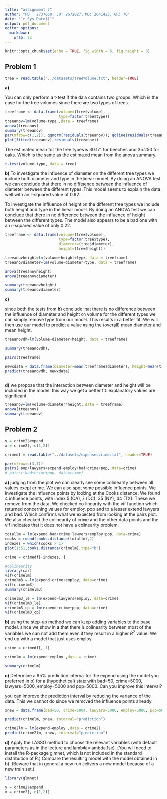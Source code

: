 ```yaml
---
title: "assignment 2"
author: "PD : 2737660, JO: 2672027, MD: 2641423, GR: 70"
date: "`r Sys.Date()`"
output: pdf_document
editor_options: 
  markdown: 
    wrap: 72
---
```


```r
knitr::opts_chunk$set(echo = TRUE, fig.width = 6, fig.height = 3)
```

## Problem 1

```r
tree = read.table("../datasets/treeVolume.txt", header=TRUE)
```

**a)**

You can only perform a t-test if the data contains two groups. Which is
the case for the tree volumes since there are two types of trees.

```r
treeframe <- data.frame(volume=(tree$volume), 
                        type=factor(tree$type))
treeanov=lm(volume~type ,data = treeframe)
anova(treeanov)
summary(treeanov)
par(mfrow=c(1,2)); qqnorm(residuals(treeanov)); qqline(residuals(treeanov))
plot(fitted(treeanov),residuals(treeanov))
```

The estimated mean for the tree types is 30.171 for beeches and 35.250
for oaks. Which is the same as the estimated mean from the anova
summary.

```r
t.test(volume~type, data = tree)
```

**b)**
To investigate the influence of diameter on the different tree types we include both diameter and type in the linear model. By doing an ANOVA test we can conclude that there in no difference between the influence of diameter between the different types. This model seems to explain the data well with an r-squared value of 0.92.

To investigate the influence of height on the different tree types we include both height and type in the linear model. By doing an ANOVA test we can conclude that there in no difference between the influence of height between the different types. The model also appears to be a bad one with an r-squared value of only 0.22.

```r
treeframe <- data.frame(volume=(tree$volume), 
                        type=factor(tree$type),
                        diameter=(tree$diameter),
                        height=(tree$height))

treeanovheight=lm(volume~height+type, data = treeframe)
treeanovdiameter=lm(volume~diameter+type, data = treeframe)

anova(treeanovheight)
anova(treeanovdiameter)

summary(treeanovheight)
summary(treeanovdiameter)
```

**c)**

since both the tests from **b)** conclude that there is no difference between the influence of diameter and height on volume for the different types we can simply remove type from our model. This results in a better fit. We will then use our model to predict a value using the (overall) mean diameter and mean height.  

```r

treeanovdh=lm(volume~diameter+height, data = treeframe)

summary(treeanovdh);

pairs(treeframe)

newxdata = data.frame(diameter=mean(treeframe$diameter), height=mean(treeframe$height))
predict(treeanovdh, newxdata)
  
```

**d)**
we propose that the interaction between diameter and height will be included in the model. this way we get a better fit. explanatory values are significant.
```r
treeanov=lm(volume~diameter*height, data = treeframe)
anova(treeanov)
summary(treeanov)

```

## Problem 2

```r
y = crime2$expend
x = crime2[,-c(1,2)]
```


```r
crimedf = read.table("../datasets/expensescrime.txt", header=TRUE)
```
```r
par(mfrow=c(3,1))
pairs(~pop+lawyers+expend+employ+bad+crime+pop, data=crime)
# pairs(~bad+crime+pop, data=crime)
```

**a)**
judging from the plot we can clearly see some colinearity between all values 
exept crime. We can also spot some possible influence points.
We investigate the influence points by looking at the Cooks distance. We
found 4 influence points, with index 5 (CA), 8 (DC), 35 (NY), 44 (TX). These
we remove from the data.
We checked co-linearity with the vif function which returned concerning
values for employ, pop and to a lesser extend lawyers and bad. Which confirms
what we expected from looking at the pairs plot. We also checked the colinearity
of crime and the other data points and the vif indicates that it does not have 
a colinearity problem.

```r
totallm = lm(expend~bad+crime+lawyers+employ+pop, data=crime)
cooks = round(cooks.distance(totallm),2)
indexes = which(cooks > 1)
plot(1:51,cooks.distance(crimelm),type="b")

crime = crimedf[-indexes, ]

#colinearity
library(car)
vif(crimelm)
crimelm3 = lm(expend~crime+employ, data=crime)
vif(crimelm3)
summary(crimelm3)
```

```r
crimelm3_le = lm(expend~lawyers+employ, data=crime)
vif(crimelm3_le)
crimelm3_cp = lm(expend~crime+pop, data=crime)
vif(crimelm3_cp)
```

**b)**
using the step-up method we can keep adding variables to the base model. since
we show in **a** that there is colinearity between most of the variables we can
not add them even if they result in a higher $R^2$ value. We end up with a model
that just uses employ.


```r

crime = crimedf[,-1]

crimelm = lm(expend~employ ,data = crime)

summary(crimelm)

```

**c)**
Determine a 95% prediction interval for the expend using the model you preferred in b) for a (hypothetical) state with bad=50, crime=5000, lawyers=5000, employ=5000 and pop=5000. Can you improve this interval?

you can improve the prediction interval by reducing the variance of the data. This we cannot do since we removed the influence points already.

```r
xnew = data.frame(bad=50, crime=5000, lawyers=5000, employ=5000, pop=5000)

predict(crimelm, xnew, interval="prediction")

crime2lm = lm(expend~employ ,data = crime2)
predict(crime2lm, xnew, interval="prediction")

```

**d)**
Apply the LASSO method to choose the relevant variables (with default parameters as in the lecture and lambda=lambda.1se). (You will need to install the R-package glmnet, which is not included in the standard distribution of R.) Compare the resulting model with the model obtained in b). (Beware that in general a new run delivers a new model because of a new train set.) 

```r
library(glmnet)

y = crime2$expend
x = crime2[,-c(1,2)]


```
